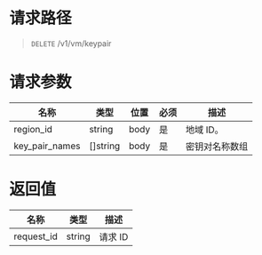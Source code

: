 # 请求路径
> `DELETE` /v1/vm/keypair


# 请求参数
名称 | 类型 | 位置 | 必须 | 描述
----- | ----- | ----- | ----- | -----
region_id      | string | body | 是 | 地域 ID。
key_pair_names | []string | body | 是 | 密钥对名称数组


# 返回值
名称 | 类型 | 描述 
----- | ----- | -----
request_id | string  | 请求 ID
